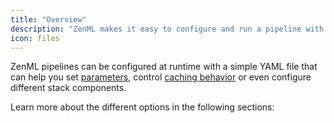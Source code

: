 ```yaml
---
title: "Overview"
description: "ZenML makes it easy to configure and run a pipeline with configuration files."
icon: files
---
```


ZenML pipelines can be configured at runtime with a simple YAML file that can help you set [parameters](/v/0.67.0/versions/0.66.0/how-to/build-pipelines/use-pipeline-step-parameters), control [caching behavior](/v/0.67.0/versions/0.66.0/how-to/build-pipelines/control-caching-behavior) or even configure different stack components.

Learn more about the different options in the following sections:

<CardGroup>
<Card title="What Can Be Configured" icon="clipboard-question" href="/v/0.67.0/versions/0.66.0/how-to/use-configuration-files/what-can-be-configured" horizontal/>
<Card title="Configuration Hierarchy" icon="layer-group" href="/v/0.67.0/versions/0.66.0/how-to/use-configuration-files/configuration-hierarchy" horizontal/>
<Card title="Autogenerate Template YAML" icon="file-code" href="/v/0.67.0/versions/0.66.0/how-to/use-configuration-files/autogenerate-a-template-yaml-file" horizontal/> </CardGroup>
